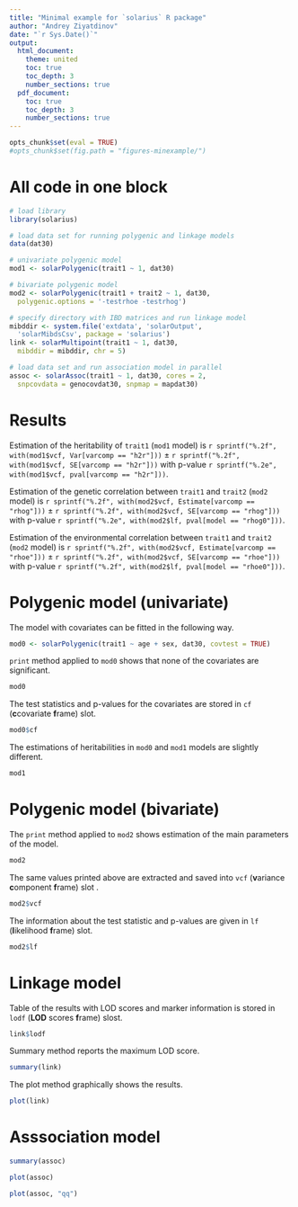 ```yaml
---
title: "Minimal example for `solarius` R package"
author: "Andrey Ziyatdinov"
date: "`r Sys.Date()`"
output:
  html_document:
    theme: united
    toc: true
    toc_depth: 3
    number_sections: true
  pdf_document:
    toc: true
    toc_depth: 3
    number_sections: true
---
```


```r
opts_chunk$set(eval = TRUE)
#opts_chunk$set(fig.path = "figures-minexample/")
```

# All code in one block

```r
# load library
library(solarius)

# load data set for running polygenic and linkage models
data(dat30)

# univariate polygenic model
mod1 <- solarPolygenic(trait1 ~ 1, dat30)

# bivariate polygenic model
mod2 <- solarPolygenic(trait1 + trait2 ~ 1, dat30,
  polygenic.options = '-testrhoe -testrhog')

# specify directory with IBD matrices and run linkage model
mibddir <- system.file('extdata', 'solarOutput',
  'solarMibdsCsv', package = 'solarius') 
link <- solarMultipoint(trait1 ~ 1, dat30,
  mibddir = mibddir, chr = 5)

# load data set and run association model in parallel
assoc <- solarAssoc(trait1 ~ 1, dat30, cores = 2,
  snpcovdata = genocovdat30, snpmap = mapdat30)
```  

# Results

Estimation of the heritability of `trait1` (`mod1` model) is `r sprintf("%.2f", with(mod1$vcf, Var[varcomp == "h2r"]))`
$\pm$ `r sprintf("%.2f", with(mod1$vcf, SE[varcomp == "h2r"]))`
with p-value `r sprintf("%.2e", with(mod1$vcf, pval[varcomp == "h2r"]))`.

Estimation of the genetic correlation between `trait1` and `trait2` (`mod2` model) 
is `r sprintf("%.2f", with(mod2$vcf, Estimate[varcomp == "rhog"]))`
$\pm$ `r sprintf("%.2f", with(mod2$vcf, SE[varcomp == "rhog"]))`
with p-value `r sprintf("%.2e", with(mod2$lf, pval[model == "rhog0"]))`.

Estimation of the environmental correlation between `trait1` and `trait2` (`mod2` model) 
is `r sprintf("%.2f", with(mod2$vcf, Estimate[varcomp == "rhoe"]))`
$\pm$ `r sprintf("%.2f", with(mod2$vcf, SE[varcomp == "rhoe"]))`
with p-value `r sprintf("%.2f", with(mod2$lf, pval[model == "rhoe0"]))`.



# Polygenic model (univariate)

The model with covariates can be fitted in the following way.

```r
mod0 <- solarPolygenic(trait1 ~ age + sex, dat30, covtest = TRUE)
```

`print` method applied to `mod0` shows that none of the covariates are significant.

```r
mod0
```

The test statistics and p-values for the covariates are stored in `cf` (**c**covariate **f**rame) slot.

```r
mod0$cf
```

The estimations of heritabilities in `mod0` and `mod1` models are slightly different.

```r
mod1
```

# Polygenic model (bivariate)

The `print` method applied to `mod2` shows estimation of the main parameters of the model.

```r
mod2
```

The same values printed above are extracted and saved into `vcf` (**v**ariance **c**omponent **f**rame) slot .

```r
mod2$vcf
```

The information about the test statistic and p-values are given in `lf` (**l**ikelihood **f**rame) slot.

```r
mod2$lf
```

# Linkage model

Table of the results with LOD scores and marker information is stored in `lodf` (**LOD** scores **f**rame) slost.

```r
link$lodf
```

Summary method reports the maximum LOD score.

```r
summary(link)
```

The plot method graphically shows the results.

```r
plot(link)
```

# Asssociation model

```r
summary(assoc)
```

```r
plot(assoc)
```

```r
plot(assoc, "qq")
```

